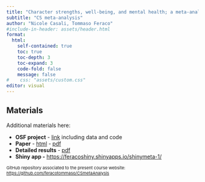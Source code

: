 ```yaml
---
title: "Character strengths, well-being, and mental health; a meta-analysis"
subtitle: "CS meta-analysis"
author: "Nicole Casali, Tommaso Feraco"
#include-in-header: assets/header.html
format: 
  html:
    self-contained: true
    toc: true   
    toc-depth: 3 
    toc-expand: 3 
    code-fold: false 
    message: false
#    css: "assets/custom.css"
editor: visual
---
```


## Materials

Additional materials here:

-   **OSF project** - [link](https://osf.io/prjxb/?view_only=ac793325b8c94a97b604677f482dfe0e) including data and code
-   **Paper** - [html](https://feracotommaso.github.io/Personality-and-individual-differences/chapters/personalitySkills.html){target="_blank"} - [pdf](Slides/0.GettingStartedR.pdf){target="_blank"}
-   **Detailed results** - [pdf](https://feracotommaso.github.io/CSmetaAnalysis/supplementary/supplementary.pdf)
-   **Shiny app -** <https://feracoshiny.shinyapps.io/shinymeta-1/>

::: {style="font-size:11px;"}
GitHub repository associated to the present course website: <https://github.com/feracotommaso/CSmetaAnalysis>
:::
